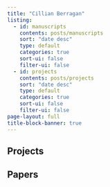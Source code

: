```yaml
---
title: "Cillian Berragan"
listing:
  - id: manuscripts
    contents: posts/manuscripts
    sort: "date desc"
    type: default
    categories: true
    sort-ui: false
    filter-ui: false
  - id: projects
    contents: posts/projects
    sort: "date desc"
    type: default
    categories: true
    sort-ui: false
    filter-ui: false
page-layout: full
title-block-banner: true
---
```


## Projects

:::{#projects}
:::

## Papers

:::{#manuscripts}
:::
